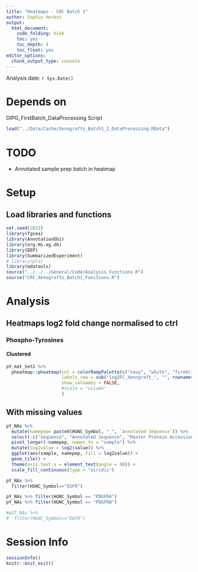 ```yaml
---
title: "Heatmaps - CRC Batch 1"
author: Sophie Herbst
output:
  html_document:
    code_folding: hide
    toc: yes
    toc_depth: 4
    toc_float: yes
editor_options: 
  chunk_output_type: console
---
```

Analysis date: `r Sys.Date()`

# Depends on
DIPG_FirstBatch_DataProcessing Script

```r
load("../Data/Cache/Xenografts_Batch1_2_DataProcessing.RData")
```

# TODO

* Annotated sample prep batch in heatmap

# Setup
## Load libraries and functions
```r
set.seed(2022)
library(fgsea)
library(AnnotationDbi)
library(org.Hs.eg.db)
library(DEP)
library(SummarizedExperiment)
# library(pls)
library(mdatools)
source("../../../General/Code/Analysis_Functions.R")
source("CRC_Xenografts_Batch1_Functions.R")
```

# Analysis
## Heatmaps log2 fold change normalised to ctrl
### Phospho-Tyrosines 
#### Clustered
```r
pY_mat_Set2 %>% 
  pheatmap::pheatmap(col = colorRampPalette(c("navy", "white", "firebrick3"))(50), 
                     labels_row = sub("log2FC_Xenograft_", "", rownames( pY_mat_Set2 )), 
                     show_colnames = FALSE,
                     #scale = "column"  
                     )
```

## With missing values
```r
pY_NAs %>%
  mutate(namepep= paste0(HGNC_Symbol, "_", `Annotated Sequence`)) %>%
  select(-c("Sequence", "Annotated Sequence", "Master Protein Accessions", "Master Protein Descriptions", "HGNC_Symbol") ) %>% 
  pivot_longer(-namepep, names_to = "sample") %>%
  mutate(log2value = log2(value)) %>%
  ggplot(aes(sample, namepep, fill = log2value)) +
  geom_tile() +
  theme(axis.text.x = element_text(angle = 90)) +
  scale_fill_continuous(type = "viridis")
```


```r
pY_NAs %>%
  filter(HGNC_Symbol=="EGFR") 

pY_NAs %>% filter(HGNC_Symbol == "PDGFRA")
pY_NAs %>% filter(HGNC_Symbol == "PDGFRB")

#pST_NAs %>%
#  filter(HGNC_Symbol=="EGFR")
```

# Session Info
```r
sessionInfo()
knitr::knit_exit()
```
